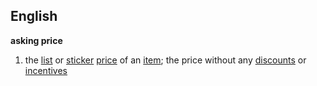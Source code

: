 ==English== 
{{idiom2}} 
'''asking price'''
#the [[list]] or [[sticker]] [[price]] of an [[item]]; the price without any [[discount]]s or [[incentive]]s